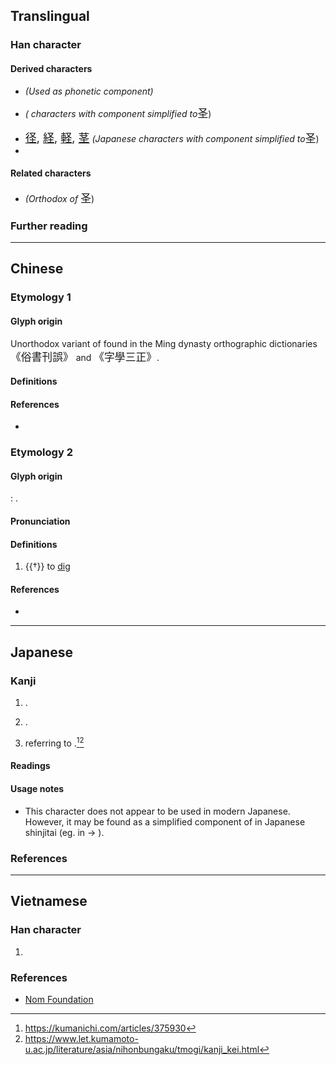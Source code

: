 {{also|聖|巠}}
{{character info}}
==Translingual==
{{stroke order|strokes=5}}

===Han character===
{{Han char|rn=32|rad=土|as=02|sn=5|four=17104|canj=EG|ids=⿱又土}}

====Derived characters====
* {{l|mul|[[怪]], [[𡌪]]}} ''(Used as phonetic component)''
* {{l|mul|[[柽]], [[蛏]]}} ''({{w|Simplified Chinese}} characters with {{l|mul|聖}} component simplified to ''<big>圣</big>)
* <span style="font-size:large;" lang=ja>[[径#Translingual|径]], [[経#Translingual|経]], [[軽#Translingual|軽]], [[茎#Translingual|茎]]</span> ''(Japanese {{w|shinjitai}} characters with {{l|mul|巠}} component simplified to ''<big>圣</big>)
* {{l|mul|[[𠱅]], [[𢫞]], [[𣲾]], [[㹩]], [[𫔽]], [[𦙾]], [[䇈]], [[𫒔]], [[𭭬]], [[壡]], [[𠡍]], [[頚]], [[𫞬]]}}

====Related characters====
* {{l|mul|[[聖]]}} ''(Orthodox {{w|Traditional Chinese|traditional form}} of'' <big>圣</big>)

===Further reading===
{{Han ref|kx=0223.060|dkj=04873|dj=0455.050|hdz=10417.150|uh=5723}}

----

==Chinese==

===Etymology 1===

====Glyph origin====
Unorthodox variant of {{l|mul|聖}} found in the Ming dynasty orthographic dictionaries <big>《俗書刊誤》</big> and <big>《字學三正》</big>.

====Definitions====
{{zh-see|聖|sv}}

====References====
* {{R:twedu|C01605#34}}

===Etymology 2===
{{zh-forms}}

====Glyph origin====
{{Han etym}}
{{w|Shuowen Jiezi}}: {{Han compound|又|土|ls=ic}}.

====Pronunciation====
{{zh-pron
|m=kū
|mc=y
|oc=y
|ma=y
|cat=v
}}

====Definitions====
{{head|zh|Han character}}

# {{†}} to [[dig]]

====References====
* {{R:twedu|C01605}}

----

==Japanese==

===Kanji===
{{ja-kanji|grade=|rs=土02}}

# {{alt form|ja|聖}}.
# {{alt form|ja|経}}.
# {{lb|ja|Kumamoto|in parking spaces}} {{abbreviation of|ja|軽|dot=,}} referring to {{m|ja|軽自動車}}.<ref>https://kumanichi.com/articles/375930</ref><ref>https://www.let.kumamoto-u.ac.jp/literature/asia/nihonbungaku/tmogi/kanji_kei.html</ref>

====Readings====
{{ja-readings
|goon=きょう<きやう
|kanon=けい
}}

====Usage notes====
* This character does not appear to be used in modern Japanese. However, it may be found as a simplified component of {{l|ja|巠}} in Japanese shinjitai (eg. in {{l|ja|經}} → {{l|ja|経}}).

===References===
<references />

----

==Vietnamese==

===Han character===
{{vi-readings|hanviet=thánh|nom=thánh|rs=土02}}

# {{rfdef|vi|sort=土02}}

===References===
* [http://nomfoundation.org/common/nom_details.php?codepoint=5723 Nom Foundation]